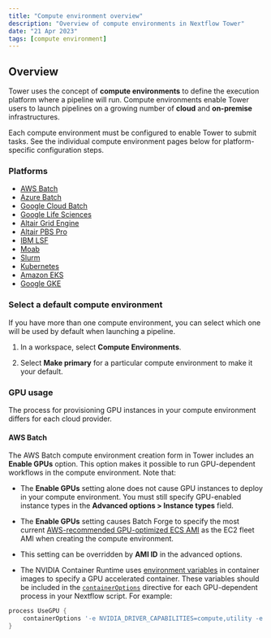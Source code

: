 ```yaml
---
title: "Compute environment overview"
description: "Overview of compute environments in Nextflow Tower"
date: "21 Apr 2023"
tags: [compute environment]
---
```


## Overview

Tower uses the concept of **compute environments** to define the execution platform where a pipeline will run. Compute environments enable Tower users to launch pipelines on a growing number of **cloud** and **on-premise** infrastructures.

Each compute environment must be configured to enable Tower to submit tasks. See the individual compute environment pages below for platform-specific configuration steps.

### Platforms

- [AWS Batch](./aws-batch.mdx)
- [Azure Batch](./azure-batch.mdx)
- [Google Cloud Batch](./google-cloud-batch.mdx)
- [Google Life Sciences](./google-cloud-lifesciences.mdx)
- [Altair Grid Engine](./hpc.mdx)
- [Altair PBS Pro](./hpc.mdx)
- [IBM LSF](./hpc.mdx)
- [Moab](./hpc.mdx)
- [Slurm](./hpc.mdx)
- [Kubernetes](./k8s.mdx)
- [Amazon EKS](./eks.mdx)
- [Google GKE](./gke.mdx)

### Select a default compute environment

If you have more than one compute environment, you can select which one will be used by default when launching a pipeline.

1. In a workspace, select **Compute Environments**.

2. Select **Make primary** for a particular compute environment to make it your default.

### GPU usage

The process for provisioning GPU instances in your compute environment differs for each cloud provider.

#### AWS Batch

The AWS Batch compute environment creation form in Tower includes an **Enable GPUs** option. This option makes it possible to run GPU-dependent workflows in the compute environment. Note that:

- The **Enable GPUs** setting alone does not cause GPU instances to deploy in your compute environment. You must still specify GPU-enabled instance types in the **Advanced options > Instance types** field.

- The **Enable GPUs** setting causes Batch Forge to specify the most current [AWS-recommended GPU-optimized ECS AMI](https://docs.aws.amazon.com/AmazonECS/latest/developerguide/ecs-optimized_AMI.html) as the EC2 fleet AMI when creating the compute environment.

- This setting can be overridden by **AMI ID** in the advanced options.

- The NVIDIA Container Runtime uses [environment variables](https://github.com/NVIDIA/nvidia-container-runtime#environment-variables-oci-spec) in container images to specify a GPU accelerated container. These variables should be included in the [`containerOptions`](https://www.nextflow.io/docs/latest/process.html#process-containeroptions) directive for each GPU-dependent process in your Nextflow script. For example:

```groovy
process UseGPU {
    containerOptions '-e NVIDIA_DRIVER_CAPABILITIES=compute,utility -e NVIDIA_VISIBLE_DEVICES=all'
}
```
